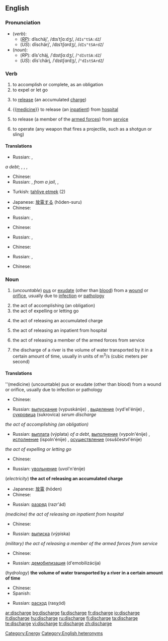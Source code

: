 ==English==

===Pronunciation===
* (''verb''):
** (''[[RP]]''): dĭschäj', /dɪsˈtʃɑːdʒ/, /<tt>dIs"tSA:dZ</tt>/
** (''US''): dĭschärj', /dɪsˈtʃɑrdʒ/, /<tt>dIs"tSArdZ</tt>/
* (''noun''):
** (''RP''): dĭs'chäj, /ˈdɪstʃɑːdʒ/, /<tt>"dIstSA:dZ</tt>/
** (''US''): dĭs'chärj, /ˈdɪstʃɑrdʒ/, /<tt>"dIstSArdZ</tt>/

===Verb===
{{en-verb|discharg|ing}}

# to accomplish or complete, as an obligation
# to expel or let go
# {{electricity}} to [[release]] (an accumulated [[charge]])
# {{[[medicine]]}} to release (an [[inpatient]]) from [[hospital]]
# {{military}} to release (a member of the [[armed forces]]) from [[service]]
# to operate (any weapon that fires a projectile, such as a shotgun or sling)

====Translations====
{{trans-top|to accomplish or complete, as an obligation}}
{{trans-mid}}
* Russian: {{t|ru|выплачивать|sc=Cyrl|vypl'áčivat'}} {{impf}},
{{t|ru|выплатить|sc=Cyrl|tr=výplatit'}} {{pf}} ''a debt''; {{t|ru|выполнять|sc=Cyrl|tr=vypoln'át'}} {{impf}}, {{t|ru|выполнить|sc=Cyrl|tr=výpolnit'}} {{pf}}, {{t|ru|осуществлять|sc=Cyrl|tr=osuš'estvl'át'}} {{impf}}, {{t|ru|осуществить|sc=Cyrl|tr=osuš'estv'ít'}} {{pf}}
{{trans-bottom}}

{{trans-top|to expel or let go}}
* Chinese: {{t|cmn|排放|sc=Hani|xs=Mandarin}}{{t|cmn|釋放|sc=Hani|xs=Mandarin}}{{t|cmn|免職|sc=Hani|xs=Mandarin}}
* Russian: {{t|ru|освобождать|sc=Cyrl|tr=osvoboždát'}} {{impf}}, {{t|ru|освободить|sc=Cyrl|tr=osvobodít'}} {{pf}} ''from a jail'', {{t|ru|увольнять|sc=Cyrl|tr=uvol'n'át'}} {{impf}}, {{t|ru|уволить|sc=Cyrl|tr=uvólit'}} {{pf}}
{{trans-mid}}
* Turkish: [[tahliye etmek]] (2)
{{trans-bottom}}

{{trans-top|(electricity) the act of releasing an accumulated charge}}
* Japanese: [[放電]]する (hōden-suru)
* Chinese: {{t|cmn|放電|sc=Hani|xs=Mandarin}}
{{trans-mid}}
* Russian: {{t|ru|разряжать|sc=Cyrl|tr=razr'ažát'}} {{impf}}, {{t|ru|разрядить|sc=Cyrl|tr=razr'adít'}} {{pf}}
{{trans-bottom}}

{{trans-top|{{medicine}} to release (an inpatient) from hospital}}
* Chinese: {{t|cmn|使出院|sc=Hani|xs=Mandarin}}
{{trans-mid}}
* Russian: {{t|ru|выписывать|sc=Cyrl|tr=vyp'ísyvat'}} {{impf}}, {{t|ru|выписать|sc=Cyrl|tr=výpisat'}} {{pf}}
{{trans-bottom}}

{{trans-top|(military) to release (a member of the armed forces) from service}}
* Chinese: {{t|cmn|釋放|sc=Hani|xs=Mandarin}}{{t|cmn|使退役|sc=Hani|xs=Mandarin}}{{t|cmn|使退伍|sc=Hani|xs=Mandarin}}
{{trans-mid}}
* Russian: {{t|ru|демобилизовывать|sc=Cyrl|tr=d'emobilizóvyvat'}} {{impf}}, {{t|ru|демобилизовать|sc=Cyrl|tr=d'emobilizovát'}} {{pf}}
{{trans-bottom}}

{{trans-top|to operate (any weapon that fires a projectile, such as a shotgun or sling)}}
* Chinese: {{t|cmn|發射|sc=Hani|xs=Mandarin}}
{{trans-mid}}

{{trans-bottom}}

===Noun===
{{en-noun|s|-}}
{{wikipedia}}

# {{symptom}} (''uncountable'') [[pus]] or [[exudate]] (other than [[blood]]) from a [[wound]] or [[orifice]], usually due to [[infection]] or [[pathology]]
# the act of accomplishing (an obligation)
# the act of expelling or letting go
# {{electricity}} the act of releasing an accumulated charge
# {{medicine}} the act of releasing an inpatient from hospital
# {{military}} the act of releasing a member of the armed forces from service
# {{hydrology}} the discharge of a river is the volume of water transported by it in a certain amount of time, usually in units of m<sup>3</sup>/s (cubic meters per second)

====Translations====
''(medicine) (uncountable) pus or exudate (other than blood) from a wound or orifice, usually due to infection or pathology
{{top}}
* Chinese: {{t|cmn|流出|sc=Hani|xs=Mandarin}}
{{mid}}
* Russian: [[выпускание]] (vypuskánije) {{n}}, [[выделение]] (vyd'el'énije) {{n}}, [[сукровица]] (sukrovíca) {{f}} ''serum discharge''
{{bottom}}

''the act of accomplishing (an obligation)''
{{top}}
{{mid}}
* Russian: [[выплата]] (výplata) {{f}} ''of a debt'', [[выполнение]] (vypoln'énije) {{n}}, [[исполнение]] (ispoln'énije) {{n}}, [[осуществление]] (osuščestvl'énije) {{n}}
{{bottom}}

''the act of expelling or letting go''
{{top}}
* Chinese: {{t|cmn|免職|sc=Hani|xs=Mandarin}}
{{mid}}
* Russian: [[увольнение]] (uvol'n'énije) {{n}}
{{bottom}}

(''electricity'') '''the act of releasing an accumulated charge'''
{{top}}
* Japanese: [[放電]] (hōden)
* Chinese: {{t|cmn|放電|sc=Hani|xs=Mandarin}}
{{mid}}
* Russian: [[разряд]] (razr'ád) {{m}}
{{bottom}}

''(medicine) the act of releasing an inpatient from hospital''
{{top}}
* Chinese: {{t|cmn|出院|sc=Hani|xs=Mandarin}}
{{mid}}
* Russian: [[выписка]] (výpiska) {{f}}
{{bottom}}

''(military) the act of releasing a member of the armed forces from service ''
{{top}}
* Chinese: {{t|cmn|釋放|sc=Hani|xs=Mandarin}}{{t|cmn|退役|sc=Hani|xs=Mandarin}}{{t|cmn|退伍|sc=Hani|xs=Mandarin}}
{{mid}}
* Russian: [[демобилизация]] (d'emobilizácija) {{f}}
{{bottom}}

(''hydrology'') '''the volume of water transported by a river in a certain amount of time'''
{{top}}
* Chinese: {{t|cmn|流出量|sc=Hani|xs=Mandarin}}
* Spanish: {{t+|es|caudal}}
{{mid}}
* Russian: [[расход]] (rasχód) {{m}}
{{bottom}}

[[Category:Energy]]
[[Category:English heteronyms]]

[[ar:discharge]]
[[bg:discharge]]
[[fa:discharge]]
[[fr:discharge]]
[[io:discharge]]
[[it:discharge]]
[[hu:discharge]]
[[ru:discharge]]
[[fi:discharge]]
[[ta:discharge]]
[[te:discharge]]
[[vi:discharge]]
[[tr:discharge]]
[[zh:discharge]]